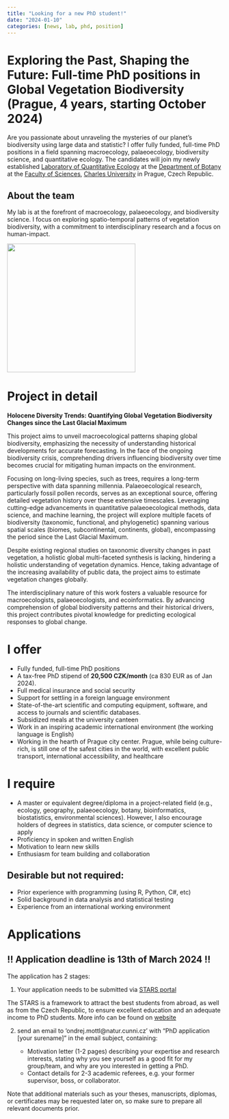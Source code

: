```yaml
---
title: "Looking for a new PhD student!"
date: "2024-01-10"
categories: [news, lab, phd, position] 
---
```


# Exploring the Past, Shaping the Future: Full-time PhD positions in Global Vegetation Biodiversity (Prague, 4 years, starting October 2024)

Are you passionate about unraveling the mysteries of our planet's biodiversity using large data and statistic? I offer fully funded, full-time PhD positions in a field spanning macroecology, palaeoecology, biodiversity science, and quantitative ecology. The candidates will join my newly established [Laboratory of Quantitative Ecology](/lab/about_the_lab.qmd) at the [Department of Botany](https://www.natur.cuni.cz/biology/botany ) at the [Faculty of Sciences](https://www.natur.cuni.cz/eng), [Charles University](https://cuni.cz/uken-1.html) in Prague, Czech Republic.

## About the team 
My lab is at the forefront of macroecology, palaeoecology, and biodiversity science. I focus on exploring spatio-temporal patterns of vegetation biodiversity, with a commitment to interdisciplinary research and a focus on human-impact.

![](/lab/lab_news/img/HoloceneDiversityTrends_HD.png){width=300 fig-align="center"}

# Project in detail   

**Holocene Diversity Trends: Quantifying Global Vegetation Biodiversity Changes since the Last Glacial Maximum** 

This project aims to unveil macroecological patterns shaping global biodiversity, emphasizing the necessity of understanding historical developments for accurate forecasting. In the face of the ongoing biodiversity crisis, comprehending drivers influencing biodiversity over time becomes crucial for mitigating human impacts on the environment.

Focusing on long-living species, such as trees, requires a long-term perspective with data spanning millennia. Palaeoecological research, particularly fossil pollen records, serves as an exceptional source, offering detailed vegetation history over these extensive timescales. Leveraging cutting-edge advancements in quantitative palaeoecological methods, data science, and machine learning, the project will explore multiple facets of biodiversity (taxonomic, functional, and phylogenetic) spanning various spatial scales (biomes, subcontinental, continents, global), encompassing the period since the Last Glacial Maximum.

Despite existing regional studies on taxonomic diversity changes in past vegetation, a holistic global multi-faceted synthesis is lacking, hindering a holistic understanding of vegetation dynamics. Hence, taking advantage of the increasing availability of public data, the project aims to estimate vegetation changes globally.

The interdisciplinary nature of this work fosters a valuable resource for macroecologists, palaeoecologists, and ecoinformatics. By advancing comprehension of global biodiversity patterns and their historical drivers, this project contributes pivotal knowledge for predicting ecological responses to global change.

# I offer
- Fully funded, full-time PhD positions
- A tax-free PhD stipend of **20,500 CZK/month** (ca 830 EUR as of Jan 2024).
- Full medical insurance and social security
- Support for settling in a foreign language environment 
- State-of-the-art scientific and computing equipment, software, and access to journals and scientific databases.
- Subsidized meals at the university canteen
- Work in an inspiring academic international environment (the working language is English)
- Working in the hearth of Prague city center. Prague, while being culture-rich, is still one of the safest cities in the world, with excellent public transport, international accessibility, and healthcare

# I require
- A master or equivalent degree/diploma in a project-related field (e.g., ecology, geography, palaeoecology, botany, bioinformatics, biostatistics, environmental sciences). However, I also encourage holders of degrees in statistics, data science, or computer science to apply
- Proficiency in spoken and written English
- Motivation to learn new skills
- Enthusiasm for team building and collaboration

## Desirable but not required:
- Prior experience with programming (using R, Python, C#, etc)
- Solid background in data analysis and statistical testing 
- Experience from an international working environment 

# Applications

## ‼️ Application deadline is 13th of March 2024 ‼️

The application has 2 stages:

1. Your application needs to be submitted via [STARS portal](https://stars-natur.cz/phd-positions/biology/holocene-diversity-trends-quantifying-global-vegetation-biodiversity-changes-since-the-last-glacial-maximum?topicId=347&back=9ujx7&do=applicationModal)
   
The STARS is a framework to attract the best students from abroad, as well as from the Czech Republic, to ensure excellent education and an adequate income to PhD students. More info can be found on [website](https://stars-natur.cz/)

2. send an email to 'ondrej.mottl@natur.cunni.cz' with "PhD application [your surename]" in the email subject, containing:
   
   -  Motivation letter (1-2 pages) describing your expertise and research interests, stating why you see yourself as a good fit for my group/team, and why are you interested in getting a PhD.
   - Contact details for 2-3 academic referees, e.g. your former supervisor, boss, or collaborator.

Note that additional materials such as your theses, manuscripts, diplomas, or certificates may be requested later on, so make sure to prepare all relevant documents prior.


